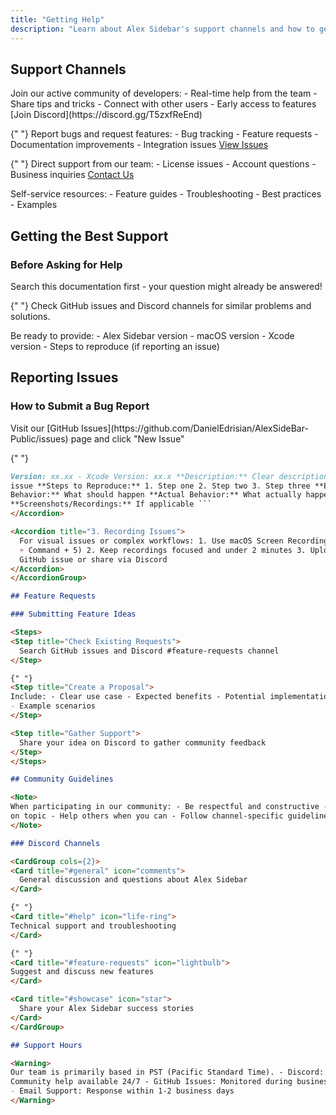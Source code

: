 ```yaml
---
title: "Getting Help"
description: "Learn about Alex Sidebar's support channels and how to get assistance"
---
```


## Support Channels

<CardGroup cols={2}>
  <Card title="Discord Community" icon="discord">
    Join our active community of developers: - Real-time help from the team -
    Share tips and tricks - Connect with other users - Early access to features
    [Join Discord](https://discord.gg/T5zxfReEnd)
  </Card>

{" "}
<Card title="GitHub Issues" icon="github">
  Report bugs and request features: - Bug tracking - Feature requests -
  Documentation improvements - Integration issues [View
  Issues](https://github.com/DanielEdrisian/AlexSideBar-Public/issues)
</Card>

{" "}
<Card title="Email Support" icon="envelope">
  Direct support from our team: - License issues - Account questions - Business
  inquiries [Contact Us](mailto:team@alexcodes.app)
</Card>

  <Card title="Documentation" icon="book">
    Self-service resources: - Feature guides - Troubleshooting - Best practices
    - Examples
  </Card>
</CardGroup>

## Getting the Best Support

### Before Asking for Help

<Steps>
  <Step title="Check Documentation">
    Search this documentation first - your question might already be answered!
  </Step>

{" "}
<Step title="Search Existing Issues">
  Check GitHub issues and Discord channels for similar problems and solutions.
</Step>

  <Step title="Gather Information">
    Be ready to provide: - Alex Sidebar version - macOS version - Xcode version
    - Steps to reproduce (if reporting an issue)
  </Step>
</Steps>

## Reporting Issues

### How to Submit a Bug Report

<AccordionGroup>
  <Accordion title="1. Create a GitHub Issue">
    Visit our [GitHub
    Issues](https://github.com/DanielEdrisian/AlexSideBar-Public/issues) page
    and click "New Issue"
  </Accordion>

{" "}
<Accordion title="2. Include Essential Information">
  ```markdown **System Information:** - Alex Sidebar Version: x.x.x - macOS
  Version: xx.xx - Xcode Version: xx.x **Description:** Clear description of the
  issue **Steps to Reproduce:** 1. Step one 2. Step two 3. Step three **Expected
  Behavior:** What should happen **Actual Behavior:** What actually happens
  **Screenshots/Recordings:** If applicable ```
</Accordion>

  <Accordion title="3. Recording Issues">
    For visual issues or complex workflows: 1. Use macOS Screen Recording (Shift
    + Command + 5) 2. Keep recordings focused and under 2 minutes 3. Upload to
    GitHub issue or share via Discord
  </Accordion>
</AccordionGroup>

## Feature Requests

### Submitting Feature Ideas

<Steps>
  <Step title="Check Existing Requests">
    Search GitHub issues and Discord #feature-requests channel
  </Step>

{" "}
<Step title="Create a Proposal">
  Include: - Clear use case - Expected benefits - Potential implementation ideas
  - Example scenarios
</Step>

  <Step title="Gather Support">
    Share your idea on Discord to gather community feedback
  </Step>
</Steps>

## Community Guidelines

<Note>
  When participating in our community: - Be respectful and constructive - Stay
  on topic - Help others when you can - Follow channel-specific guidelines
</Note>

### Discord Channels

<CardGroup cols={2}>
  <Card title="#general" icon="comments">
    General discussion and questions about Alex Sidebar
  </Card>

{" "}
<Card title="#help" icon="life-ring">
  Technical support and troubleshooting
</Card>

{" "}
<Card title="#feature-requests" icon="lightbulb">
  Suggest and discuss new features
</Card>

  <Card title="#showcase" icon="star">
    Share your Alex Sidebar success stories
  </Card>
</CardGroup>

## Support Hours

<Warning>
  Our team is primarily based in PST (Pacific Standard Time). - Discord:
  Community help available 24/7 - GitHub Issues: Monitored during business hours
  - Email Support: Response within 1-2 business days
</Warning>
